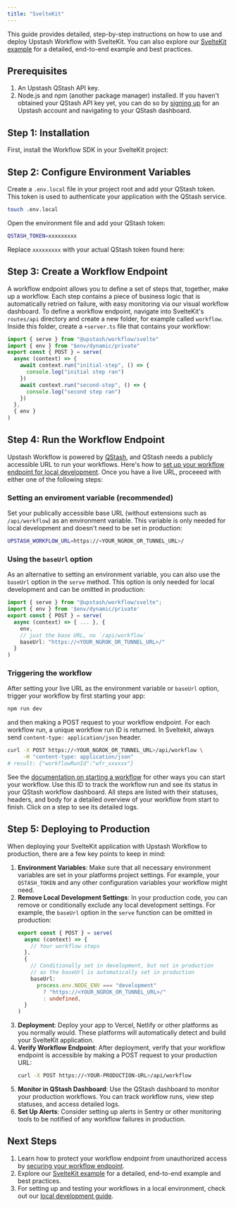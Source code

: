 ```yaml
---
title: "SvelteKit"
---
```

This guide provides detailed, step-by-step instructions on how to use and deploy Upstash Workflow with SvelteKit. You can also explore our [SvelteKit example](https://github.com/upstash/workflow-js/tree/main/examples/sveltekit) for a detailed, end-to-end example and best practices.
## Prerequisites
1. An Upstash QStash API key.
2. Node.js and npm (another package manager) installed.
If you haven't obtained your QStash API key yet, you can do so by [signing up](https://console.upstash.com/login) for an Upstash account and navigating to your QStash dashboard.
## Step 1: Installation
First, install the Workflow SDK in your SvelteKit project:
## Step 2: Configure Environment Variables
Create a `.env.local` file in your project root and add your QStash token. This token is used to authenticate your application with the QStash service.
```bash Terminal
touch .env.local
```
Open the environment file and add your QStash token:
```bash .env.local
QSTASH_TOKEN=xxxxxxxxx
```
Replace `xxxxxxxxx` with your actual QStash token found here:
## Step 3: Create a Workflow Endpoint
A workflow endpoint allows you to define a set of steps that, together, make up a workflow. Each step contains a piece of business logic that is automatically retried on failure, with easy monitoring via our visual workflow dashboard.
To define a workflow endpoint, navigate into SvelteKit's `routes/api` directory and create a new folder, for example called `workflow`. Inside this folder, create a `+server.ts` file that contains your workflow:
```typescript routes/api/workflow/+server.ts
import { serve } from "@upstash/workflow/svelte"
import { env } from "$env/dynamic/private"
export const { POST } = serve(
  async (context) => {
    await context.run("initial-step", () => {
      console.log("initial step ran")
    })
    await context.run("second-step", () => {
      console.log("second step ran")
    })
  },
  { env }
)
```
## Step 4: Run the Workflow Endpoint
Upstash Workflow is powered by [QStash](/qstash/overall/getstarted), and QStash needs a publicly accessible URL to run your workflows. Here's how to [set up your workflow endpoint for local development](/workflow/howto/local-development).
Once you have a live URL, proceeed with either one of the following steps:
### Setting an enviroment variable (recommended)
Set your publically accessible base URL (without extensions such as `/api/workflow`) as an environment variable. This variable is only needed for local development and doesn't need to be set in production:
```bash .env.local
UPSTASH_WORKFLOW_URL=https://<YOUR_NGROK_OR_TUNNEL_URL>/
```
### Using the `baseUrl` option
As an alternative to setting an environment variable, you can also use the `baseUrl` option in the `serve` method. This option is only needed for local development and can be omitted in production:
```typescript routes/api/workflow/+server.ts
import { serve } from "@upstash/workflow/svelte";
import { env } from '$env/dynamic/private'
export const { POST } = serve(
  async (context) => { ... }, {
    env,
    // just the base URL, no `/api/workflow`
    baseUrl: "https://<YOUR_NGROK_OR_TUNNEL_URL>/"
  }
)
```
### Triggering the workflow
After setting your live URL as the environment variable or `baseUrl` option, trigger your workflow by first starting your app:
```bash Terminal
npm run dev
```
and then making a POST request to your workflow endpoint. For each workflow run, a unique workflow run ID is returned.
In Sveltekit, always send `content-type: application/json` header.
```bash Terminal
curl -X POST https://<YOUR_NGROK_OR_TUNNEL_URL>/api/workflow \
     -H "content-type: application/json"
# result: {"workflowRunId":"wfr_xxxxxx"}
```
See the [documentation on starting a workflow](/workflow/howto/start) for other ways you can start your workflow.
Use this ID to track the workflow run and see its status in your QStash workflow dashboard. All steps are listed with their statuses, headers, and body for a detailed overview of your workflow from start to finish. Click on a step to see its detailed logs.
## Step 5: Deploying to Production
When deploying your SvelteKit application with Upstash Workflow to production, there are a few key points to keep in mind:
1. **Environment Variables**: Make sure that all necessary environment variables are set in your platforms project settings. For example, your `QSTASH_TOKEN` and any other configuration variables your workflow might need.
2. **Remove Local Development Settings**: In your production code, you can remove or conditionally exclude any local development settings. For example, the `baseUrl` option in the `serve` function can be omitted in production:
   ```typescript routes/api/workflow/+server.ts
   export const { POST } = serve(
     async (context) => {
       // Your workflow steps
     },
     {
       // Conditionally set in development, but not in production
       // as the baseUrl is automatically set in production
       baseUrl:
         process.env.NODE_ENV === "development"
           ? "https://<YOUR_NGROK_OR_TUNNEL_URL>/"
           : undefined,
     }
   )
   ```
3. **Deployment**: Deploy your app to Vercel, Netlify or other platforms as you normally would. These platforms will automatically detect and build your SvelteKit application.
4. **Verify Workflow Endpoint**: After deployment, verify that your workflow endpoint is accessible by making a POST request to your production URL:
   ```bash Terminal
   curl -X POST https://<YOUR-PRODUCTION-URL>/api/workflow
   ```
5. **Monitor in QStash Dashboard**: Use the QStash dashboard to monitor your production workflows. You can track workflow runs, view step statuses, and access detailed logs.
6. **Set Up Alerts**: Consider setting up alerts in Sentry or other monitoring tools to be notified of any workflow failures in production.
## Next Steps
1. Learn how to protect your workflow endpoint from unauthorized access by [securing your workflow endpoint](/workflow/howto/security).
2. Explore our [SvelteKit example](https://github.com/upstash/workflow-js/tree/main/examples/sveltekit) for a detailed, end-to-end example and best practices.
3. For setting up and testing your workflows in a local environment, check out our [local development guide](/workflow/howto/local-development).